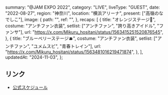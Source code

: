  summary: "@JAM EXPO 2022",
  category: "LIVE",
  liveType: "GUEST",
  date: "2022-08-27",
  region: "神奈川",
  location: "横浜アリーナ",
  present: ["高嶺のなでしこ"],
  image: {
    path: "",
    ref: "",
  },
  recaps: [
    {
      title: "オレンジステージ🍊",
      costume: "アンチファン衣装",
      setlist: ["アンチファン", "誇り高きアイドル", "ファンサ"],
      url: "https://x.com/Mikuru_hositani/status/1563415251520876545",
    },
    {
      title: "ブルーベリーステージ🫐",
      costume: "アンチファン衣装",
      setlist: ["アンチファン", "ユメムスビ", "青春トレイン"],
      url: "https://x.com/Mikuru_hositani/status/1563481016219471874",
    },
  ],
  updatedAt: "2024-11-03",
};

## リンク

- [公式スケジュール](https://takanenonadeshiko.jp/?p=313)
